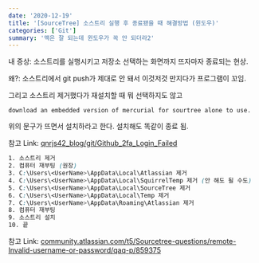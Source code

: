 ```yaml
---
date: '2020-12-19'
title: '[SourceTree] 소스트리 실행 후 종료됐을 때 해결방법 (윈도우)'
categories: ['Git']
summary: '맥은 잘 되는데 윈도우가 꼭 안 되더라2'
---
```


내 증상: 소스트리를 실행시키고 저장소 선택하는 화면까지 뜨자마자 종료되는 현상.

왜?: 소스트리에서 git push가 제대로 안 돼서 이것저것 만지다가 프로그램이 꼬임.

그리고 소스트리 제거했다가 재설치할 때 뭐 선택하지도 않고

```shell
download an embedded version of mercurial for sourtree alone to use.
```

위의 문구가 뜨면서 설치하라고 한다. 설치해도 똑같이 종료 됨.

참고 Link: <a href='https://qnrjs42_blog/git/Github_2fa_Login_Failed' target='_blank' rel='noreferrer noopener'>qnrjs42_blog/git/Github_2fa_Login_Failed</a>

```css
1. 소스트리 제거
2. 컴퓨터 재부팅 (권장)
3. C:\Users\<UserName>\AppData\Local\Atlassian 제거
4. C:\Users\<UserName>\AppData\Local\SquirrelTemp 제거 (안 해도 될 수도)
5. C:\Users\<UserName>\AppData\Local\SourceTree 제거
6. C:\Users\<UserName>\AppData\Local\Temp 제거
7. C:\Users\<UserName>\AppData\Roaming\Atlassian 제거
8. 컴퓨터 재부팅
9. 소스트리 설치
10. 끝
```

참고 Link: <a href='https://community.atlassian.com/t5/Sourcetree-questions/remote-Invalid-username-or-password/qaq-p/859375' target='_blank' rel='noreferrer noopener'>community.atlassian.com/t5/Sourcetree-questions/remote-Invalid-username-or-password/qaq-p/859375</a>
